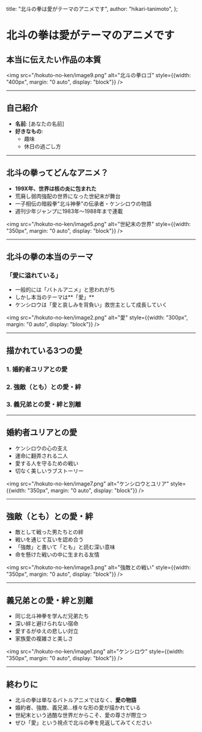  title: "北斗の拳は愛がテーマのアニメです",
  author: "hikari-tanimoto",
};

<div className="slide">

# 北斗の拳は愛がテーマのアニメです

## 本当に伝えたい作品の本質

<img src="/hokuto-no-ken/image9.png" alt="北斗の拳ロゴ" style={{width: "400px", margin: "0 auto", display: "block"}} />

</div>

---

<div className="slide">

## 自己紹介

- **名前**: [あなたの名前]
- **好きなもの**:
  - 趣味
  - 休日の過ごし方

</div>

---

<div className="slide">

## 北斗の拳ってどんなアニメ？

- **199X年、世界は核の炎に包まれた**
- 荒廃し弱肉強配の世界になった世紀末が舞台
- 一子相伝の暗殺拳"北斗神拳"の伝承者・ケンシロウの物語
- 週刊少年ジャンプに1983年～1988年まで連載

<img src="/hokuto-no-ken/image5.png" alt="世紀末の世界" style={{width: "350px", margin: "0 auto", display: "block"}} />

</div>

---

<div className="slide">

## 北斗の拳の本当のテーマ

### 「愛に溢れている」

- 一般的には「バトルアニメ」と思われがち
- しかし本当のテーマは**「愛」**
- ケンシロウは「愛と哀しみを背負い」救世主として成長していく

<img src="/hokuto-no-ken/image2.png" alt="愛" style={{width: "300px", margin: "0 auto", display: "block"}} />

</div>

---

<div className="slide">

## 描かれている3つの愛

### 1. 婚約者ユリアとの愛
### 2. 強敵（とも）との愛・絆
### 3. 義兄弟との愛・絆と別離

</div>

---

<div className="slide">

## 婚約者ユリアとの愛

- ケンシロウの心の支え
- 運命に翻弄される二人
- 愛する人を守るための戦い
- 切なく美しいラブストーリー

<img src="/hokuto-no-ken/image7.png" alt="ケンシロウとユリア" style={{width: "350px", margin: "0 auto", display: "block"}} />

</div>

---

<div className="slide">

## 強敵（とも）との愛・絆

- 敵として戦った男たちとの絆
- 戦いを通じて互いを認め合う
- 「強敵」と書いて「とも」と読む深い意味
- 命を懸けた戦いの中に生まれる友情

<img src="/hokuto-no-ken/image3.png" alt="強敵との戦い" style={{width: "350px", margin: "0 auto", display: "block"}} />

</div>

---

<div className="slide">

## 義兄弟との愛・絆と別離

- 同じ北斗神拳を学んだ兄弟たち
- 深い絆と避けられない宿命
- 愛するがゆえの悲しい対立
- 家族愛の複雑さと美しさ

<img src="/hokuto-no-ken/image1.png" alt="ケンシロウ" style={{width: "350px", margin: "0 auto", display: "block"}} />

</div>

---

<div className="slide">

## 終わりに

- 北斗の拳は単なるバトルアニメではなく、**愛の物語**
- 婚約者、強敵、義兄弟...様々な形の愛が描かれている
- 世紀末という過酷な世界だからこそ、愛の尊さが際立つ
- ぜひ「愛」という視点で北斗の拳を見返してみてください

</div>
